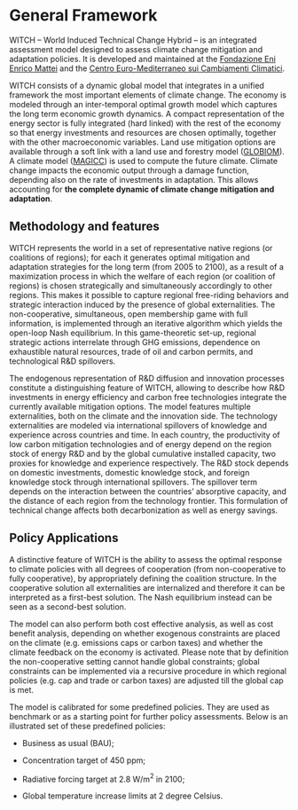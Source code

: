 # General Framework

WITCH – World Induced Technical Change Hybrid – is an integrated assessment model designed to assess climate change mitigation and adaptation policies. It is developed and maintained at the [Fondazione Eni Enrico Mattei](http://www.feem.it) and the [Centro Euro-Mediterraneo sui Cambiamenti Climatici](http://www.cmcc.it). 

WITCH consists of a dynamic global model that integrates in a unified framework the most important elements of climate change.
The economy is modeled through an inter-temporal optimal growth model which captures the long term economic growth dynamics.
A compact representation of the energy sector is fully integrated (hard linked) with the rest of the economy so that energy
investments and resources are chosen optimally, together with the other macroeconomic variables. Land use mitigation options
are available through a soft link with a land use and forestry model ([GLOBIOM](http://www.iiasa.ac.at/web/home/research/modelsData/GLOBIOM/GLOBIOM.en.html)). A climate model ([MAGICC](http://www.magicc.org)) is used to compute
the future climate. Climate change impacts the economic output through a damage function, depending also
on the rate of investments in adaptation.
This allows accounting for **the complete dynamic of climate change mitigation and adaptation**.   

## Methodology and features

WITCH represents the world in a set of representative native regions (or coalitions of regions);
for each it generates optimal mitigation and adaptation strategies for the long term (from 2005 to 2100),
as a result of a maximization process in which the welfare of each region (or coalition of regions)
is chosen strategically and simultaneously accordingly to other regions.
This makes it possible to capture regional
free-riding behaviors and strategic interaction induced by the presence of global externalities.
The non-cooperative, simultaneous, open membership game with full information,
is implemented through an iterative algorithm which yields the open-loop Nash equilibrium.
In this game-theoretic set-up, regional strategic actions interrelate through GHG emissions, dependence
on exhaustible natural resources, trade of oil and carbon permits, and technological R&D spillovers.

The endogenous representation of R&D diffusion and innovation processes constitute a distinguishing feature of WITCH,
allowing to describe how R&D investments in energy efficiency and carbon free technologies integrate the currently
available mitigation options. The model features multiple externalities, both on the climate and the innovation side.
The technology externalities are modeled via international spillovers of knowledge and experience across countries and time.
In each country, the productivity of low carbon mitigation technologies and of energy depend on the region stock
of energy R&D and by the global cumulative installed capacity, two proxies for knowledge and experience respectively.
The R&D stock depends on domestic investments, domestic knowledge stock, and foreign knowledge stock through international spillovers.
The spillover term  depends on the interaction between the countries’ absorptive capacity,
and the distance of each region from the technology frontier. This formulation of technical change affects
both decarbonization as well as energy savings.


## Policy Applications


A distinctive feature of WITCH is the ability to assess the optimal response to climate policies
with all degrees of cooperation (from non-cooperative to fully cooperative),
by appropriately defining the coalition structure.
In the cooperative solution all externalities are internalized and therefore it can be interpreted as a first-best solution.
The Nash equilibrium instead can be seen as a second-best solution. 

The model can also perform both cost effective analysis, as well as cost benefit analysis,
depending on whether exogenous constraints are placed on the climate (e.g. emissions caps or carbon taxes)
and whether the climate feedback on the economy is activated. Please note that by definition
the non-cooperative setting cannot handle global constraints; global constraints can be implemented
via a recursive procedure in which regional policies (e.g. cap and trade or carbon taxes) are adjusted
till the global cap is met.

The model is calibrated for some predefined policies. They are used as benchmark or as 
a starting point for further policy assessments. Below is an illustrated set of these predefined policies:   

*  Business as usual (BAU);

*  Concentration target of 450 ppm;

*  Radiative forcing target at 2.8 W/m$^2$ in 2100;

*  Global temperature increase limits at 2 degree Celsius.
